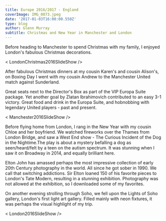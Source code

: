 ---
title: Europe 2016/2017 - England
coverImage: IMG_0073.jpeg
date: '2017-01-03T16:00:00.550Z'
type: blog
author: Glenn Murray
subtitle: Christmas and New Year in Manchester and London
---

Before heading to Manchester to spend Christmas with my family, I enjoyed London's fabulous Christmas decorations.

< LondonChristmas2016SlideShow />

After fabulous Christmas dinners at my cousin Karen's and cousin Alison's, on Boxing Day I went with my cousin Andrew to the Manchester United match against Sunderland.

Great seats next to the Director's Box as part of the VIP Europa Suite package. Yet another goal by Zlatan Ibrahimovich contributed to an easy 3-1 victory. Great food and drink in the Europa Suite, and hobnobbing with legendary United players - past and present.

< Manchester2016SlideShow />

Before flying home from London, I rang in the New Year with my cousin Chloe and her boyfriend. We watched fireworks over the Thames from London Bridge, and saw a West End show - The Curious Incident of the Dog in the Nightime.The play is about a mystery befalling a dog as seen/heard/felt by a teen on the autism spectrum. It was stunning when I saw it on Broadway in 2014, and equally brilliant here.

Elton John has amassed perhaps the most impressive collection of early 20th Century photography in the world. All since he got sober in 1990. We call that switching addictions. Sir Elton loaned 150 of his favorite pieces to  London's Tate Modern, resulting in a stunning exhibition.
Photography was not allowed at the exhibition, so I downloaded some of my favorites.  

On another evening strolling through Soho, we fell upon the Lights of Soho gallery, London's first light art gallery. Filled mainly with neon fixtures, it was perhaps the visual highlight of my trip.  

< London2016SlideShow />


